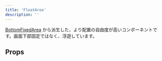 ```yaml
---
title: 'FloatArea'
description: ''
---
```


[BottomFixedArea](../bottom-fixed-area/) から派生した、より配置の自由度が高いコンポーネントです。画面下部固定ではなく、浮遊しています。

<ComponentStory name="FloatArea" />

## Props

<ComponentPropsTable name="FloatArea" />


